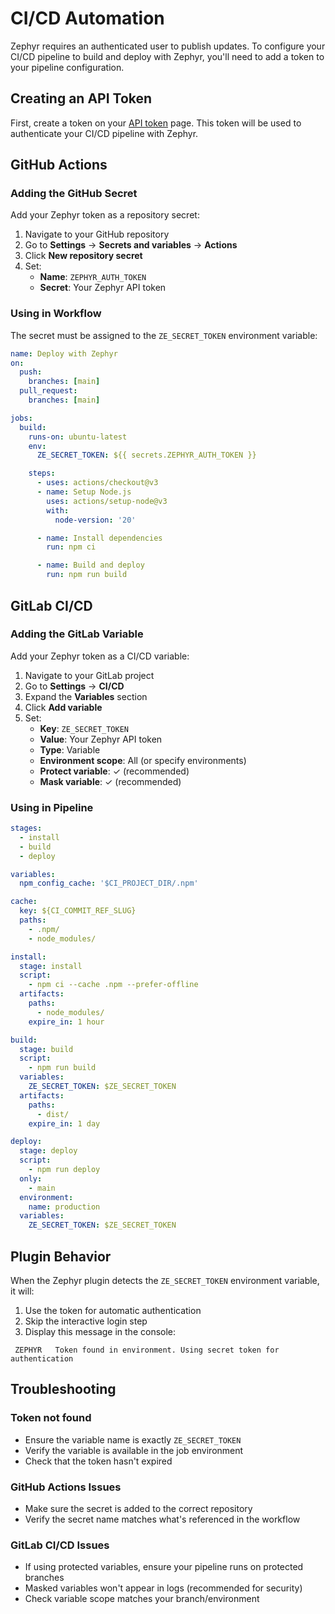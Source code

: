 # CI/CD Automation

Zephyr requires an authenticated user to publish updates. To configure your CI/CD pipeline to build and deploy with Zephyr, you'll need to add a token to your pipeline configuration.

## Creating an API Token

First, create a token on your [API token](https://app.zephyr-cloud.io/profile/settings/user-tokens) page. This token will be used to authenticate your CI/CD pipeline with Zephyr.

## GitHub Actions

### Adding the GitHub Secret

Add your Zephyr token as a repository secret:

1. Navigate to your GitHub repository
2. Go to **Settings** → **Secrets and variables** → **Actions**
3. Click **New repository secret**
4. Set:
   - **Name**: `ZEPHYR_AUTH_TOKEN`
   - **Secret**: Your Zephyr API token

### Using in Workflow

The secret must be assigned to the `ZE_SECRET_TOKEN` environment variable:

```yml title=".github/workflows/deploy.yml"
name: Deploy with Zephyr
on:
  push:
    branches: [main]
  pull_request:
    branches: [main]

jobs:
  build:
    runs-on: ubuntu-latest
    env:
      ZE_SECRET_TOKEN: ${{ secrets.ZEPHYR_AUTH_TOKEN }}

    steps:
      - uses: actions/checkout@v3
      - name: Setup Node.js
        uses: actions/setup-node@v3
        with:
          node-version: '20'

      - name: Install dependencies
        run: npm ci

      - name: Build and deploy
        run: npm run build
```

## GitLab CI/CD

### Adding the GitLab Variable

Add your Zephyr token as a CI/CD variable:

1. Navigate to your GitLab project
2. Go to **Settings** → **CI/CD**
3. Expand the **Variables** section
4. Click **Add variable**
5. Set:
   - **Key**: `ZE_SECRET_TOKEN`
   - **Value**: Your Zephyr API token
   - **Type**: Variable
   - **Environment scope**: All (or specify environments)
   - **Protect variable**: ✓ (recommended)
   - **Mask variable**: ✓ (recommended)

### Using in Pipeline

```yml title=".gitlab-ci.yml"
stages:
  - install
  - build
  - deploy

variables:
  npm_config_cache: '$CI_PROJECT_DIR/.npm'

cache:
  key: ${CI_COMMIT_REF_SLUG}
  paths:
    - .npm/
    - node_modules/

install:
  stage: install
  script:
    - npm ci --cache .npm --prefer-offline
  artifacts:
    paths:
      - node_modules/
    expire_in: 1 hour

build:
  stage: build
  script:
    - npm run build
  variables:
    ZE_SECRET_TOKEN: $ZE_SECRET_TOKEN
  artifacts:
    paths:
      - dist/
    expire_in: 1 day

deploy:
  stage: deploy
  script:
    - npm run deploy
  only:
    - main
  environment:
    name: production
  variables:
    ZE_SECRET_TOKEN: $ZE_SECRET_TOKEN
```

## Plugin Behavior

When the Zephyr plugin detects the `ZE_SECRET_TOKEN` environment variable, it will:

1. Use the token for automatic authentication
2. Skip the interactive login step
3. Display this message in the console:

```shell
 ZEPHYR   Token found in environment. Using secret token for authentication
```

## Troubleshooting

### Token not found

- Ensure the variable name is exactly `ZE_SECRET_TOKEN`
- Verify the variable is available in the job environment
- Check that the token hasn't expired

### GitHub Actions Issues

- Make sure the secret is added to the correct repository
- Verify the secret name matches what's referenced in the workflow

### GitLab CI/CD Issues

- If using protected variables, ensure your pipeline runs on protected branches
- Masked variables won't appear in logs (recommended for security)
- Check variable scope matches your branch/environment
